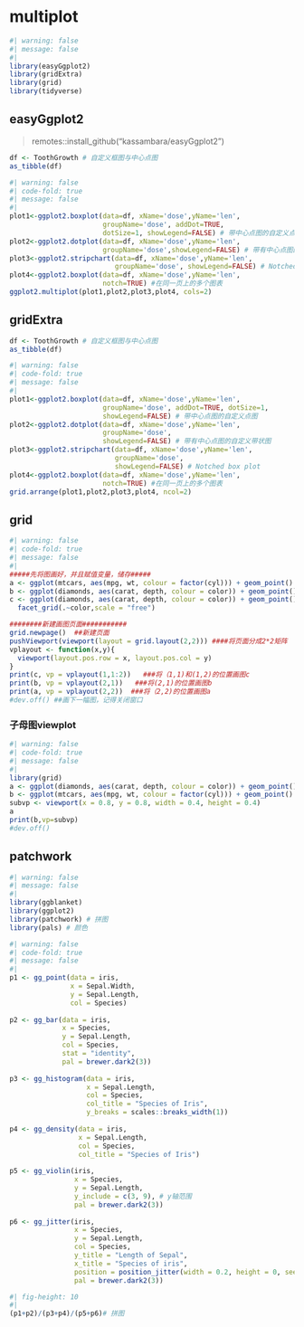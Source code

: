 # multiplot

```r
#| warning: false
#| message: false
#| 
library(easyGgplot2)
library(gridExtra)
library(grid)
library(tidyverse)
```

## easyGgplot2

> remotes::install_github("kassambara/easyGgplot2")

```r
df <- ToothGrowth # 自定义框图与中心点图
as_tibble(df)
```


```r
#| warning: false
#| code-fold: true
#| message: false
#| 
plot1<-ggplot2.boxplot(data=df, xName='dose',yName='len', 
                       groupName='dose', addDot=TRUE, 
                       dotSize=1, showLegend=FALSE) # 带中心点图的自定义点图 
plot2<-ggplot2.dotplot(data=df, xName='dose',yName='len', 
                       groupName='dose',showLegend=FALSE) # 带有中心点图的自定义带状图 
plot3<-ggplot2.stripchart(data=df, xName='dose',yName='len', 
                          groupName='dose', showLegend=FALSE) # Notched box plot 
plot4<-ggplot2.boxplot(data=df, xName='dose',yName='len', 
                       notch=TRUE) #在同一页上的多个图表 
ggplot2.multiplot(plot1,plot2,plot3,plot4, cols=2)

```

## gridExtra

```r
df <- ToothGrowth # 自定义框图与中心点图
as_tibble(df)
```

```r
#| warning: false
#| code-fold: true
#| message: false
#| 
plot1<-ggplot2.boxplot(data=df, xName='dose',yName='len', 
                       groupName='dose', addDot=TRUE, dotSize=1, 
                       showLegend=FALSE) # 带中心点图的自定义点图 
plot2<-ggplot2.dotplot(data=df, xName='dose',yName='len', 
                       groupName='dose',
                       showLegend=FALSE) # 带有中心点图的自定义带状图 
plot3<-ggplot2.stripchart(data=df, xName='dose',yName='len', 
                          groupName='dose', 
                          showLegend=FALSE) # Notched box plot 
plot4<-ggplot2.boxplot(data=df, xName='dose',yName='len', 
                       notch=TRUE) #在同一页上的多个图表
grid.arrange(plot1,plot2,plot3,plot4, ncol=2) 

```

## grid

```r
#| warning: false
#| code-fold: true
#| message: false
#| 
#####先将图画好，并且赋值变量，储存#####
a <- ggplot(mtcars, aes(mpg, wt, colour = factor(cyl))) + geom_point()
b <- ggplot(diamonds, aes(carat, depth, colour = color)) + geom_point()
c <- ggplot(diamonds, aes(carat, depth, colour = color)) + geom_point() + 
  facet_grid(.~color,scale = "free") 

########新建画图页面###########
grid.newpage()  ##新建页面
pushViewport(viewport(layout = grid.layout(2,2))) ####将页面分成2*2矩阵
vplayout <- function(x,y){
  viewport(layout.pos.row = x, layout.pos.col = y)
}
print(c, vp = vplayout(1,1:2))   ###将（1,1)和(1,2)的位置画图c
print(b, vp = vplayout(2,1))   ###将(2,1)的位置画图b
print(a, vp = vplayout(2,2))  ###将（2,2)的位置画图a
#dev.off() ##画下一幅图，记得关闭窗口

```

### 子母图viewplot

```r
#| warning: false
#| code-fold: true
#| message: false
#| 
library(grid)
a <- ggplot(diamonds, aes(carat, depth, colour = color)) + geom_point()
b <- ggplot(mtcars, aes(mpg, wt, colour = factor(cyl))) + geom_point()
subvp <- viewport(x = 0.8, y = 0.8, width = 0.4, height = 0.4)
a
print(b,vp=subvp)
#dev.off()

```

## patchwork

```r
#| warning: false
#| message: false
#| 
library(ggblanket)
library(ggplot2) 
library(patchwork) # 拼图
library(pals) # 颜色
```

```r
#| warning: false
#| code-fold: true
#| message: false
#| 
p1 <- gg_point(data = iris, 
               x = Sepal.Width, 
               y = Sepal.Length, 
               col = Species)
 
p2 <- gg_bar(data = iris, 
             x = Species, 
             y = Sepal.Length, 
             col = Species, 
             stat = "identity", 
             pal = brewer.dark2(3))
 
p3 <- gg_histogram(data = iris, 
                   x = Sepal.Length, 
                   col = Species, 
                   col_title = "Species of Iris", 
                   y_breaks = scales::breaks_width(1))
 
p4 <- gg_density(data = iris, 
                 x = Sepal.Length, 
                 col = Species, 
                 col_title = "Species of Iris")
 
p5 <- gg_violin(iris, 
                x = Species, 
                y = Sepal.Length, 
                y_include = c(3, 9), # y轴范围
                pal = brewer.dark2(3)) 
 
p6 <- gg_jitter(iris, 
                x = Species, 
                y = Sepal.Length, 
                col = Species, 
                y_title = "Length of Sepal", 
                x_title = "Species of iris", 
                position = position_jitter(width = 0.2, height = 0, seed = 123), 
                pal = brewer.dark2(3))
```


```r
#| fig-height: 10
#| 
(p1+p2)/(p3+p4)/(p5+p6)# 拼图
```

